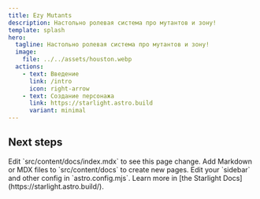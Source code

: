 ```yaml
---
title: Ezy Mutants
description: Настольно ролевая система про мутантов и зону!
template: splash
hero:
  tagline: Настольно ролевая система про мутантов и зону!
  image:
    file: ../../assets/houston.webp
  actions:
    - text: Введение
      link: /intro
      icon: right-arrow
    - text: Создание персонажа
      link: https://starlight.astro.build
      variant: minimal
---
```



## Next steps

<CardGrid stagger>
	<Card title="Update content" icon="pencil">
		Edit `src/content/docs/index.mdx` to see this page change.
	</Card>
	<Card title="Add new content" icon="add-document">
		Add Markdown or MDX files to `src/content/docs` to create new pages.
	</Card>
	<Card title="Configure your site" icon="setting">
		Edit your `sidebar` and other config in `astro.config.mjs`.
	</Card>
	<Card title="Read the docs" icon="open-book">
		Learn more in [the Starlight Docs](https://starlight.astro.build/).
	</Card>
</CardGrid>
